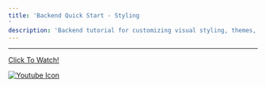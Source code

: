 ```yaml
---
title: 'Backend Quick Start - Styling'
description: 'Backend tutorial for customizing visual styling, themes, and design elements in Curator.'
---
```


---

[Click To Watch!](https://youtu.be/Y6j9fNZexk8)

[![Youtube Icon](https://curator.interworks.com/file/youtube-icon-svg)](https://youtu.be/Y6j9fNZexk8)
